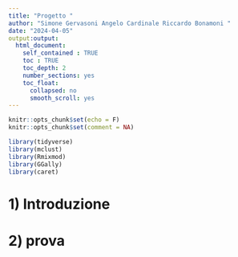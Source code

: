 ```yaml
---
title: "Progetto "
author: "Simone Gervasoni Angelo Cardinale Riccardo Bonamoni "
date: "2024-04-05"
output:output: 
  html_document:
    self_contained : TRUE
    toc : TRUE
    toc_depth: 2 
    number_sections: yes
    toc_float: 
      collapsed: no
      smooth_scroll: yes
---
```



```r
knitr::opts_chunk$set(echo = F)
knitr::opts_chunk$set(comment = NA)

```

```r
library(tidyverse)
library(mclust)
library(Rmixmod)
library(GGally)
library(caret)
```
# 1) Introduzione







# 2) prova







